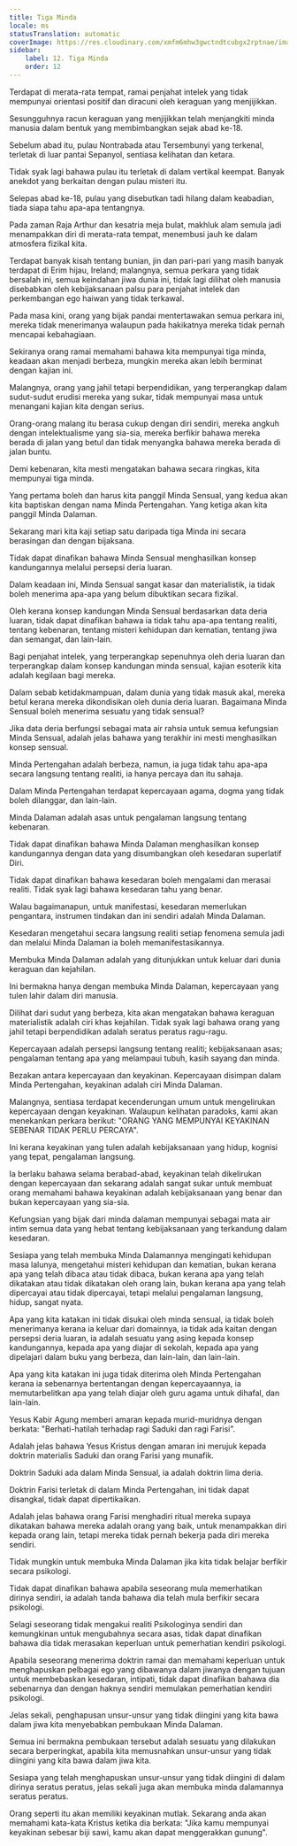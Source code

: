 ```yaml
---
title: Tiga Minda
locale: ms
statusTranslation: automatic
coverImage: https://res.cloudinary.com/xmfm6mhw3gwctndtcubgx2rptnae/image/upload/v1741354419/small_cover_la_gran_rebelion_28716e29d2.webp
sidebar:
    label: 12. Tiga Minda
    order: 12
---
```

Terdapat di merata-rata tempat, ramai penjahat intelek yang tidak mempunyai orientasi positif dan diracuni oleh keraguan yang menjijikkan.

Sesungguhnya racun keraguan yang menjijikkan telah menjangkiti minda manusia dalam bentuk yang membimbangkan sejak abad ke-18.

Sebelum abad itu, pulau Nontrabada atau Tersembunyi yang terkenal, terletak di luar pantai Sepanyol, sentiasa kelihatan dan ketara.

Tidak syak lagi bahawa pulau itu terletak di dalam vertikal keempat. Banyak anekdot yang berkaitan dengan pulau misteri itu.

Selepas abad ke-18, pulau yang disebutkan tadi hilang dalam keabadian, tiada siapa tahu apa-apa tentangnya.

Pada zaman Raja Arthur dan kesatria meja bulat, makhluk alam semula jadi menampakkan diri di merata-rata tempat, menembusi jauh ke dalam atmosfera fizikal kita.

Terdapat banyak kisah tentang bunian, jin dan pari-pari yang masih banyak terdapat di Erim hijau, Ireland; malangnya, semua perkara yang tidak bersalah ini, semua keindahan jiwa dunia ini, tidak lagi dilihat oleh manusia disebabkan oleh kebijaksanaan palsu para penjahat intelek dan perkembangan ego haiwan yang tidak terkawal.

Pada masa kini, orang yang bijak pandai mentertawakan semua perkara ini, mereka tidak menerimanya walaupun pada hakikatnya mereka tidak pernah mencapai kebahagiaan.

Sekiranya orang ramai memahami bahawa kita mempunyai tiga minda, keadaan akan menjadi berbeza, mungkin mereka akan lebih berminat dengan kajian ini.

Malangnya, orang yang jahil tetapi berpendidikan, yang terperangkap dalam sudut-sudut erudisi mereka yang sukar, tidak mempunyai masa untuk menangani kajian kita dengan serius.

Orang-orang malang itu berasa cukup dengan diri sendiri, mereka angkuh dengan intelektualisme yang sia-sia, mereka berfikir bahawa mereka berada di jalan yang betul dan tidak menyangka bahawa mereka berada di jalan buntu.

Demi kebenaran, kita mesti mengatakan bahawa secara ringkas, kita mempunyai tiga minda.

Yang pertama boleh dan harus kita panggil Minda Sensual, yang kedua akan kita baptiskan dengan nama Minda Pertengahan. Yang ketiga akan kita panggil Minda Dalaman.

Sekarang mari kita kaji setiap satu daripada tiga Minda ini secara berasingan dan dengan bijaksana.

Tidak dapat dinafikan bahawa Minda Sensual menghasilkan konsep kandungannya melalui persepsi deria luaran.

Dalam keadaan ini, Minda Sensual sangat kasar dan materialistik, ia tidak boleh menerima apa-apa yang belum dibuktikan secara fizikal.

Oleh kerana konsep kandungan Minda Sensual berdasarkan data deria luaran, tidak dapat dinafikan bahawa ia tidak tahu apa-apa tentang realiti, tentang kebenaran, tentang misteri kehidupan dan kematian, tentang jiwa dan semangat, dan lain-lain.

Bagi penjahat intelek, yang terperangkap sepenuhnya oleh deria luaran dan terperangkap dalam konsep kandungan minda sensual, kajian esoterik kita adalah kegilaan bagi mereka.

Dalam sebab ketidakmampuan, dalam dunia yang tidak masuk akal, mereka betul kerana mereka dikondisikan oleh dunia deria luaran. Bagaimana Minda Sensual boleh menerima sesuatu yang tidak sensual?

Jika data deria berfungsi sebagai mata air rahsia untuk semua kefungsian Minda Sensual, adalah jelas bahawa yang terakhir ini mesti menghasilkan konsep sensual.

Minda Pertengahan adalah berbeza, namun, ia juga tidak tahu apa-apa secara langsung tentang realiti, ia hanya percaya dan itu sahaja.

Dalam Minda Pertengahan terdapat kepercayaan agama, dogma yang tidak boleh dilanggar, dan lain-lain.

Minda Dalaman adalah asas untuk pengalaman langsung tentang kebenaran.

Tidak dapat dinafikan bahawa Minda Dalaman menghasilkan konsep kandungannya dengan data yang disumbangkan oleh kesedaran superlatif Diri.

Tidak dapat dinafikan bahawa kesedaran boleh mengalami dan merasai realiti. Tidak syak lagi bahawa kesedaran tahu yang benar.

Walau bagaimanapun, untuk manifestasi, kesedaran memerlukan pengantara, instrumen tindakan dan ini sendiri adalah Minda Dalaman.

Kesedaran mengetahui secara langsung realiti setiap fenomena semula jadi dan melalui Minda Dalaman ia boleh memanifestasikannya.

Membuka Minda Dalaman adalah yang ditunjukkan untuk keluar dari dunia keraguan dan kejahilan.

Ini bermakna hanya dengan membuka Minda Dalaman, kepercayaan yang tulen lahir dalam diri manusia.

Dilihat dari sudut yang berbeza, kita akan mengatakan bahawa keraguan materialistik adalah ciri khas kejahilan. Tidak syak lagi bahawa orang yang jahil tetapi berpendidikan adalah seratus peratus ragu-ragu.

Kepercayaan adalah persepsi langsung tentang realiti; kebijaksanaan asas; pengalaman tentang apa yang melampaui tubuh, kasih sayang dan minda.

Bezakan antara kepercayaan dan keyakinan. Kepercayaan disimpan dalam Minda Pertengahan, keyakinan adalah ciri Minda Dalaman.

Malangnya, sentiasa terdapat kecenderungan umum untuk mengelirukan kepercayaan dengan keyakinan. Walaupun kelihatan paradoks, kami akan menekankan perkara berikut: "ORANG YANG MEMPUNYAI KEYAKINAN SEBENAR TIDAK PERLU PERCAYA".

Ini kerana keyakinan yang tulen adalah kebijaksanaan yang hidup, kognisi yang tepat, pengalaman langsung.

Ia berlaku bahawa selama berabad-abad, keyakinan telah dikelirukan dengan kepercayaan dan sekarang adalah sangat sukar untuk membuat orang memahami bahawa keyakinan adalah kebijaksanaan yang benar dan bukan kepercayaan yang sia-sia.

Kefungsian yang bijak dari minda dalaman mempunyai sebagai mata air intim semua data yang hebat tentang kebijaksanaan yang terkandung dalam kesedaran.

Sesiapa yang telah membuka Minda Dalamannya mengingati kehidupan masa lalunya, mengetahui misteri kehidupan dan kematian, bukan kerana apa yang telah dibaca atau tidak dibaca, bukan kerana apa yang telah dikatakan atau tidak dikatakan oleh orang lain, bukan kerana apa yang telah dipercayai atau tidak dipercayai, tetapi melalui pengalaman langsung, hidup, sangat nyata.

Apa yang kita katakan ini tidak disukai oleh minda sensual, ia tidak boleh menerimanya kerana ia keluar dari domainnya, ia tidak ada kaitan dengan persepsi deria luaran, ia adalah sesuatu yang asing kepada konsep kandungannya, kepada apa yang diajar di sekolah, kepada apa yang dipelajari dalam buku yang berbeza, dan lain-lain, dan lain-lain.

Apa yang kita katakan ini juga tidak diterima oleh Minda Pertengahan kerana ia sebenarnya bertentangan dengan kepercayaannya, ia memutarbelitkan apa yang telah diajar oleh guru agama untuk dihafal, dan lain-lain.

Yesus Kabir Agung memberi amaran kepada murid-muridnya dengan berkata: "Berhati-hatilah terhadap ragi Saduki dan ragi Farisi".

Adalah jelas bahawa Yesus Kristus dengan amaran ini merujuk kepada doktrin materialis Saduki dan orang Farisi yang munafik.

Doktrin Saduki ada dalam Minda Sensual, ia adalah doktrin lima deria.

Doktrin Farisi terletak di dalam Minda Pertengahan, ini tidak dapat disangkal, tidak dapat dipertikaikan.

Adalah jelas bahawa orang Farisi menghadiri ritual mereka supaya dikatakan bahawa mereka adalah orang yang baik, untuk menampakkan diri kepada orang lain, tetapi mereka tidak pernah bekerja pada diri mereka sendiri.

Tidak mungkin untuk membuka Minda Dalaman jika kita tidak belajar berfikir secara psikologi.

Tidak dapat dinafikan bahawa apabila seseorang mula memerhatikan dirinya sendiri, ia adalah tanda bahawa dia telah mula berfikir secara psikologi.

Selagi seseorang tidak mengakui realiti Psikologinya sendiri dan kemungkinan untuk mengubahnya secara asas, tidak dapat dinafikan bahawa dia tidak merasakan keperluan untuk pemerhatian kendiri psikologi.

Apabila seseorang menerima doktrin ramai dan memahami keperluan untuk menghapuskan pelbagai ego yang dibawanya dalam jiwanya dengan tujuan untuk membebaskan kesedaran, intipati, tidak dapat dinafikan bahawa dia sebenarnya dan dengan haknya sendiri memulakan pemerhatian kendiri psikologi.

Jelas sekali, penghapusan unsur-unsur yang tidak diingini yang kita bawa dalam jiwa kita menyebabkan pembukaan Minda Dalaman.

Semua ini bermakna pembukaan tersebut adalah sesuatu yang dilakukan secara berperingkat, apabila kita memusnahkan unsur-unsur yang tidak diingini yang kita bawa dalam jiwa kita.

Sesiapa yang telah menghapuskan unsur-unsur yang tidak diingini di dalam dirinya seratus peratus, jelas sekali juga akan membuka minda dalamannya seratus peratus.

Orang seperti itu akan memiliki keyakinan mutlak. Sekarang anda akan memahami kata-kata Kristus ketika dia berkata: "Jika kamu mempunyai keyakinan sebesar biji sawi, kamu akan dapat menggerakkan gunung".

